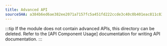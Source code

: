 ```yaml
---
title: Advanced API
sourceSHA: a384b6ed6ae382ee2071a7157fc5a451fd222ccde3c40c0b401eac811c83e6e9
---
```


<Overview />

:::tip
If the module does not contain advanced APIs, this directory can be deleted.
Refer to the \[API Component Usage] documentation for writing API documentation.
:::
